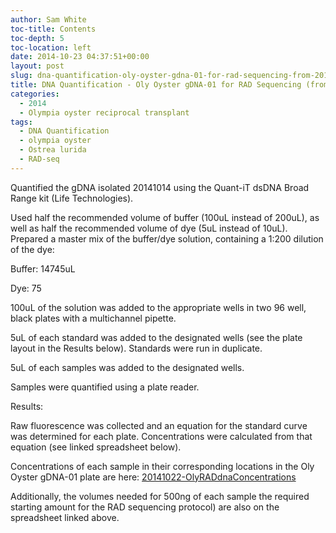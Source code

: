 ```yaml
---
author: Sam White
toc-title: Contents
toc-depth: 5
toc-location: left
date: 2014-10-23 04:37:51+00:00
layout: post
slug: dna-quantification-oly-oyster-gdna-01-for-rad-sequencing-from-20141014
title: DNA Quantification - Oly Oyster gDNA-01 for RAD Sequencing (from 20141014)
categories:
  - 2014
  - Olympia oyster reciprocal transplant
tags:
  - DNA Quantification
  - olympia oyster
  - Ostrea lurida
  - RAD-seq
---
```


Quantified the gDNA isolated 20141014 using the Quant-iT dsDNA Broad Range kit (Life Technologies).

Used half the recommended volume of buffer (100uL instead of 200uL), as well as half the recommended volume of dye (5uL instead of 10uL). Prepared a master mix of the buffer/dye solution, containing a 1:200 dilution of the dye:

Buffer: 14745uL

Dye: 75

100uL of the solution was added to the appropriate wells in two 96 well, black plates with a multichannel pipette.

5uL of each standard was added to the designated wells (see the plate layout in the Results below). Standards were run in duplicate.

5uL of each samples was added to the designated wells.

Samples were quantified using a plate reader.

Results:

Raw fluorescence was collected and an equation for the standard curve was determined for each plate. Concentrations were calculated from that equation (see linked spreadsheet below).

Concentrations of each sample in their corresponding locations in the Oly Oyster gDNA-01 plate are here: [20141022-OlyRADdnaConcentrations](https://docs.google.com/spreadsheets/d/1ikRj2DEvkgIyogSGpl2V_6a64XDUyCSlwdQFO8Qv1no/edit?usp=sharing)

Additionally, the volumes needed for 500ng of each sample the required starting amount for the RAD sequencing protocol) are also on the spreadsheet linked above.
